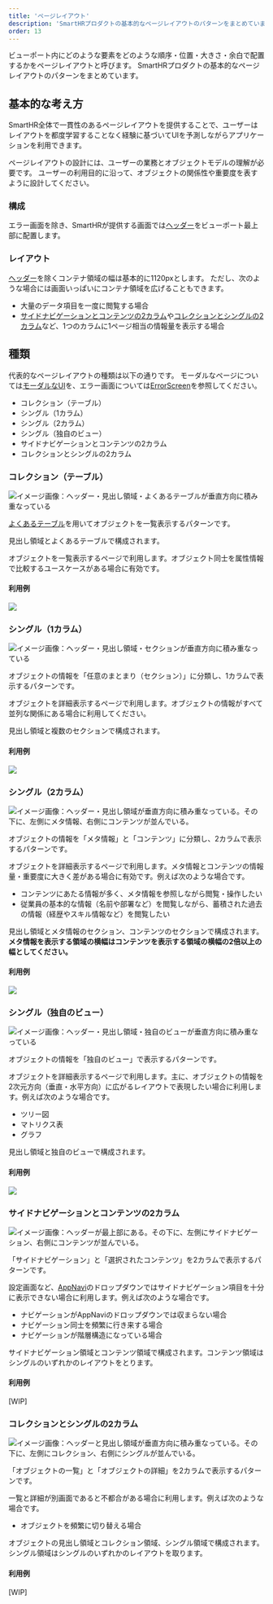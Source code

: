 ```yaml
---
title: 'ページレイアウト'
description: 'SmartHRプロダクトの基本的なページレイアウトのパターンをまとめています。'
order: 13
---
```


ビューポート内にどのような要素をどのような順序・位置・大きさ・余白で配置するかをページレイアウトと呼びます。
SmartHRプロダクトの基本的なページレイアウトのパターンをまとめています。

## 基本的な考え方

SmartHR全体で一貫性のあるページレイアウトを提供することで、ユーザーはレイアウトを都度学習することなく経験に基づいてUIを予測しながらアプリケーションを利用できます。

ページレイアウトの設計には、ユーザーの業務とオブジェクトモデルの理解が必要です。
ユーザーの利用目的に沿って、オブジェクトの関係性や重要度を表すように設計してください。

### 構成

エラー画面を除き、SmartHRが提供する画面では[ヘッダー](/products/design-patterns/contents-in-header/)をビューポート最上部に配置します。

### レイアウト

[ヘッダー](/products/design-patterns/contents-in-header/)を除くコンテナ領域の幅は基本的に1120pxとします。
ただし、次のような場合には画面いっぱいにコンテナ領域を広げることもできます。

- 大量のデータ項目を一度に閲覧する場合
- [サイドナビゲーションとコンテンツの2カラム](#3-6)や[コレクションとシングルの2カラム](#3-7)など、1つのカラムに1ページ相当の情報量を表示する場合

## 種類

代表的なページレイアウトの種類は以下の通りです。
モーダルなページについては[モーダルなUI](/products/design-patterns/modal-ui/)を、エラー画面については[ErrorScreen](/products/components/error-screen/)を参照してください。

- コレクション（テーブル）
- シングル（1カラム）
- シングル（2カラム）
- シングル（独自のビュー）
- サイドナビゲーションとコンテンツの2カラム
- コレクションとシングルの2カラム

### コレクション（テーブル）

![イメージ画像：ヘッダー・見出し領域・よくあるテーブルが垂直方向に積み重なっている](/collection.png)

[よくあるテーブル](/products/design-patterns/smarthr-table/)を用いてオブジェクトを一覧表示するパターンです。

見出し領域とよくあるテーブルで構成されます。

オブジェクトを一覧表示するページで利用します。オブジェクト同士を属性情報で比較するユースケースがある場合に有効です。

#### 利用例

![](/collection-sample.png)

### シングル（1カラム）

![イメージ画像：ヘッダー・見出し領域・セクションが垂直方向に積み重なっている](/single-1column.png)

オブジェクトの情報を「任意のまとまり（セクション）」に分類し、1カラムで表示するパターンです。

オブジェクトを詳細表示するページで利用します。オブジェクトの情報がすべて並列な関係にある場合に利用してください。

見出し領域と複数のセクションで構成されます。

#### 利用例

![](/single-1column-sample.png)

### シングル（2カラム）

![イメージ画像：ヘッダー・見出し領域が垂直方向に積み重なっている。その下に、左側にメタ情報、右側にコンテンツが並んでいる。](/single-2column.png)

オブジェクトの情報を「メタ情報」と「コンテンツ」に分類し、2カラムで表示するパターンです。

オブジェクトを詳細表示するページで利用します。メタ情報とコンテンツの情報量・重要度に大きく差がある場合に有効です。例えば次のような場合です。

- コンテンツにあたる情報が多く、メタ情報を参照しながら閲覧・操作したい
- 従業員の基本的な情報（名前や部署など）を閲覧しながら、蓄積された過去の情報（経歴やスキル情報など）を閲覧したい

見出し領域とメタ情報のセクション、コンテンツのセクションで構成されます。**メタ情報を表示する領域の横幅はコンテンツを表示する領域の横幅の2倍以上の幅としてください。**

#### 利用例

![](/single-2column-sample.png)

### シングル（独自のビュー）

![イメージ画像：ヘッダー・見出し領域・独自のビューが垂直方向に積み重なっている](/single-custom-view.png)

オブジェクトの情報を「独自のビュー」で表示するパターンです。

オブジェクトを詳細表示するページで利用します。主に、オブジェクトの情報を2次元方向（垂直・水平方向）に広がるレイアウトで表現したい場合に利用します。例えば次のような場合です。

- ツリー図
- マトリクス表
- グラフ

見出し領域と独自のビューで構成されます。

#### 利用例

![](/single-custom-view-sample.png)

### サイドナビゲーションとコンテンツの2カラム

![イメージ画像：ヘッダーが最上部にある。その下に、左側にサイドナビゲーション、右側にコンテンツが並んでいる。](/side-nav-with-contents.png)

「サイドナビゲーション」と「選択されたコンテンツ」を2カラムで表示するパターンです。

設定画面など、[AppNavi](/products/components/app-navi/)のドロップダウンではサイドナビゲーション項目を十分に表示できない場合に利用します。例えば次のような場合です。

- ナビゲーションがAppNaviのドロップダウンでは収まらない場合
- ナビゲーション同士を頻繁に行き来する場合
- ナビゲーションが階層構造になっている場合

サイドナビゲーション領域とコンテンツ領域で構成されます。コンテンツ領域はシングルのいずれかのレイアウトをとります。

#### 利用例

[WIP]

### コレクションとシングルの2カラム

![イメージ画像：ヘッダーと見出し領域が垂直方向に積み重なっている。その下に、左側にコレクション、右側にシングルが並んでいる。](/single-with-collection.png)

「オブジェクトの一覧」と「オブジェクトの詳細」を2カラムで表示するパターンです。

一覧と詳細が別画面であると不都合がある場合に利用します。例えば次のような場合です。

- オブジェクトを頻繁に切り替える場合

オブジェクトの見出し領域とコレクション領域、シングル領域で構成されます。シングル領域はシングルのいずれかのレイアウトを取ります。

#### 利用例

[WIP]